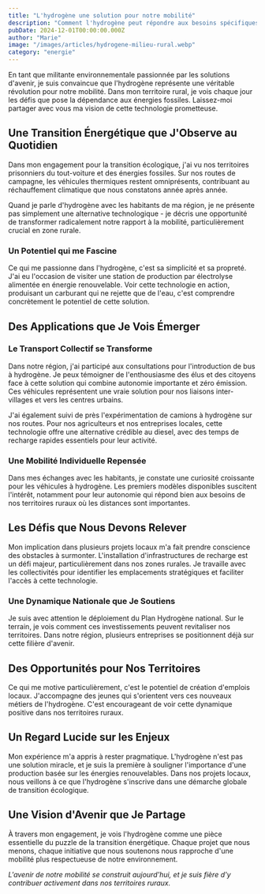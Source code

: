 ```yaml
---
title: "L'hydrogène une solution pour notre mobilité"
description: "Comment l'hydrogène peut répondre aux besoins spécifiques de mobilité dans nos territoires ruraux"
pubDate: 2024-12-01T00:00:00.000Z
author: "Marie"
image: "/images/articles/hydrogene-milieu-rural.webp"
category: "energie"
---
```


En tant que militante environnementale passionnée par les solutions d'avenir, je suis convaincue que l'hydrogène représente une véritable révolution pour notre mobilité. Dans mon territoire rural, je vois chaque jour les défis que pose la dépendance aux énergies fossiles. Laissez-moi partager avec vous ma vision de cette technologie prometteuse.

## Une Transition Énergétique que J'Observe au Quotidien

Dans mon engagement pour la transition écologique, j'ai vu nos territoires prisonniers du tout-voiture et des énergies fossiles. Sur nos routes de campagne, les véhicules thermiques restent omniprésents, contribuant au réchauffement climatique que nous constatons année après année.

Quand je parle d'hydrogène avec les habitants de ma région, je ne présente pas simplement une alternative technologique - je décris une opportunité de transformer radicalement notre rapport à la mobilité, particulièrement crucial en zone rurale.

### Un Potentiel qui me Fascine

Ce qui me passionne dans l'hydrogène, c'est sa simplicité et sa propreté. J'ai eu l'occasion de visiter une station de production par électrolyse alimentée en énergie renouvelable. Voir cette technologie en action, produisant un carburant qui ne rejette que de l'eau, c'est comprendre concrètement le potentiel de cette solution.

## Des Applications que Je Vois Émerger

### Le Transport Collectif se Transforme

Dans notre région, j'ai participé aux consultations pour l'introduction de bus à hydrogène. Je peux témoigner de l'enthousiasme des élus et des citoyens face à cette solution qui combine autonomie importante et zéro émission. Ces véhicules représentent une vraie solution pour nos liaisons inter-villages et vers les centres urbains.

J'ai également suivi de près l'expérimentation de camions à hydrogène sur nos routes. Pour nos agriculteurs et nos entreprises locales, cette technologie offre une alternative crédible au diesel, avec des temps de recharge rapides essentiels pour leur activité.

### Une Mobilité Individuelle Repensée

Dans mes échanges avec les habitants, je constate une curiosité croissante pour les véhicules à hydrogène. Les premiers modèles disponibles suscitent l'intérêt, notamment pour leur autonomie qui répond bien aux besoins de nos territoires ruraux où les distances sont importantes.

## Les Défis que Nous Devons Relever

Mon implication dans plusieurs projets locaux m'a fait prendre conscience des obstacles à surmonter. L'installation d'infrastructures de recharge est un défi majeur, particulièrement dans nos zones rurales. Je travaille avec les collectivités pour identifier les emplacements stratégiques et faciliter l'accès à cette technologie.

### Une Dynamique Nationale que Je Soutiens

Je suis avec attention le déploiement du Plan Hydrogène national. Sur le terrain, je vois comment ces investissements peuvent revitaliser nos territoires. Dans notre région, plusieurs entreprises se positionnent déjà sur cette filière d'avenir.

## Des Opportunités pour Nos Territoires

Ce qui me motive particulièrement, c'est le potentiel de création d'emplois locaux. J'accompagne des jeunes qui s'orientent vers ces nouveaux métiers de l'hydrogène. C'est encourageant de voir cette dynamique positive dans nos territoires ruraux.

## Un Regard Lucide sur les Enjeux

Mon expérience m'a appris à rester pragmatique. L'hydrogène n'est pas une solution miracle, et je suis la première à souligner l'importance d'une production basée sur les énergies renouvelables. Dans nos projets locaux, nous veillons à ce que l'hydrogène s'inscrive dans une démarche globale de transition écologique.

## Une Vision d'Avenir que Je Partage

À travers mon engagement, je vois l'hydrogène comme une pièce essentielle du puzzle de la transition énergétique. Chaque projet que nous menons, chaque initiative que nous soutenons nous rapproche d'une mobilité plus respectueuse de notre environnement.

*L'avenir de notre mobilité se construit aujourd'hui, et je suis fière d'y contribuer activement dans nos territoires ruraux.*
